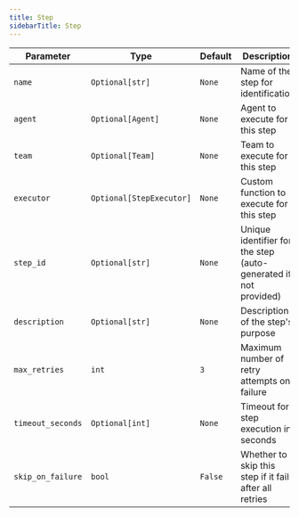 ```yaml
---
title: Step
sidebarTitle: Step
---
```


| Parameter | Type | Default | Description |
|-----------|------|---------|-------------|
| `name` | `Optional[str]` | `None` | Name of the step for identification |
| `agent` | `Optional[Agent]` | `None` | Agent to execute for this step |
| `team` | `Optional[Team]` | `None` | Team to execute for this step |
| `executor` | `Optional[StepExecutor]` | `None` | Custom function to execute for this step |
| `step_id` | `Optional[str]` | `None` | Unique identifier for the step (auto-generated if not provided) |
| `description` | `Optional[str]` | `None` | Description of the step's purpose |
| `max_retries` | `int` | `3` | Maximum number of retry attempts on failure |
| `timeout_seconds` | `Optional[int]` | `None` | Timeout for step execution in seconds |
| `skip_on_failure` | `bool` | `False` | Whether to skip this step if it fails after all retries |
